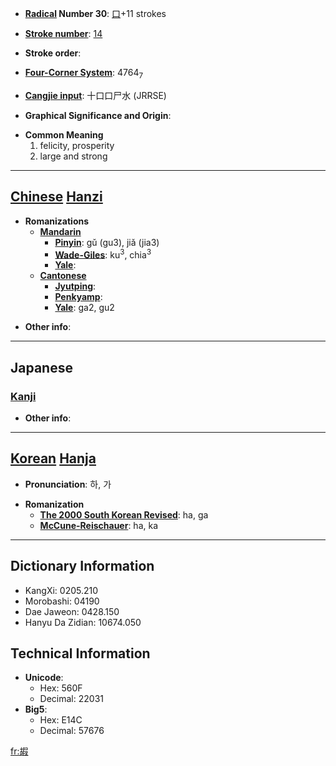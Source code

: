 * '''[[Wiktionary:Chinese radical index| Radical]] Number 30''': [[Wiktionary:Chinese radical index 口|口]]+11 strokes

* '''[[Wiktionary:Chinese total strokes index|Stroke number]]''': [[Wiktionary:Chinese total strokes index 14|14]]

* '''Stroke order''': 

* '''[[Wiktionary:Chinese four corner index|Four-Corner System]]''': 4764<sub>7</sub>

* '''[[Wiktionary:Chinese Cangjie index|Cangjie input]]''': 十口口尸水 (JRRSE)

* '''Graphical Significance and Origin''': 

* '''Common Meaning'''
*#felicity, prosperity
*# large and strong


----

== [[Chinese]] [[Hanzi]] ==

* '''Romanizations'''
** '''[[Mandarin]]'''
*** '''[[Pinyin]]''': gǔ (gu3), jiǎ (jia3)
*** '''[[Wade-Giles]]''': ku<sup>3</sup>, chia<sup>3</sup>
*** '''[[Yale]]''': 
** '''[[Cantonese]]'''
*** '''[[Jyutping]]''':
*** '''[[Penkyamp]]''': 
*** '''[[Yale]]''': ga2, gu2

* '''Other info''': 

----

==Japanese==
===[[Kanji]]===
{{kanji|on readings=[[か]] (ka), [[け]] (ke)|kun readings=[[さいわい]] (saiwai)}}

* '''Other info''':  

----

== [[Korean]] [[Hanja]] ==

* '''Pronunciation''': 하, 가

* '''Romanization'''
** '''[[The 2000 South Korean Revised Romanization|The 2000 South Korean Revised]]''': ha, ga
** '''[[McCune-Reischauer]]''': ha, ka

----

== Dictionary Information ==

* KangXi: 0205.210
* Morobashi: 04190
* Dae Jaweon: 0428.150
* Hanyu Da Zidian: 10674.050

== Technical Information ==

* '''Unicode''':
** Hex: 560F
** Decimal: 22031
* '''Big5''':
** Hex: E14C
** Decimal: 57676

[[fr:嘏]]
